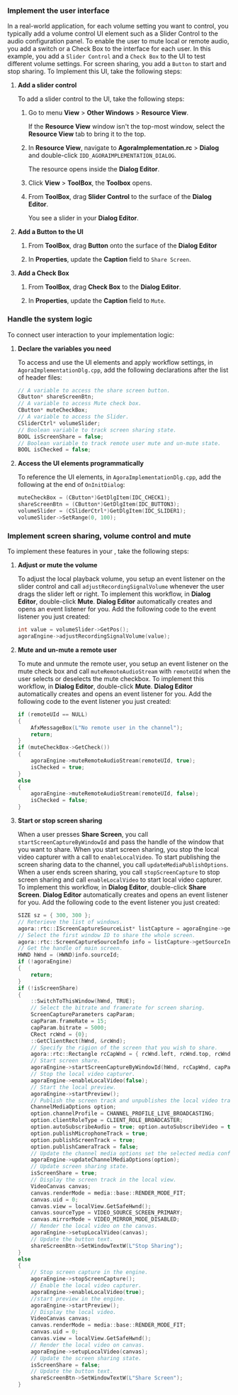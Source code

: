 <PlatformWrapper platform = "windows">


### Implement the user interface

In a real-world application, for each volume setting you want to control, you typically add a volume control UI element such as a <Link target="_blank" to="https://learn.microsoft.com/en-us/cpp/mfc/using-csliderctrl?view=msvc-170">Slider Control</Link> to the audio configuration panel. To enable the user to mute local or remote audio, you add a switch or a Check Box to the interface for each user. In this example, you add a `Slider Control` and a `Check Box` to the UI to test different volume settings. For screen sharing, you add a `Button` to start and stop sharing. To
Implement this UI, take the following steps:

1. **Add a slider control**

   To add a slider control to the UI, take the following steps:

    1. Go to menu **View** > **Other Windows** > **Resource View**.
        
       If the **Resource View** window isn't the top-most window, select the **Resource View** tab to bring it to the top.

    2. In **Resource View**, navigate to **AgoraImplementation.rc** > **Dialog** and double-click `IDD_AGORAIMPLEMENTATION_DIALOG`.

        The resource opens inside the **Dialog Editor**. 
    
    3. Click **View** > **ToolBox**, the **Toolbox** opens.

    4. From **ToolBox**, drag **Slider Control** to the surface of the **Dialog Editor**.

        You see a slider in your **Dialog Editor**.

2. **Add a Button to the UI**

    1. From **ToolBox**, drag **Button** onto the surface of the **Dialog Editor**

    2. In **Properties**, update the **Caption** field to `Share Screen`.

3. **Add a Check Box**

    1. From **ToolBox**, drag **Check Box** to the **Dialog Editor**.

    2. In **Properties**, update the **Caption** field to `Mute`.


### Handle the system logic

To connect user interaction to your implementation logic:

1. **Declare the variables you need**

    To access and use the UI elements and apply workflow settings, in `AgoraImplementationDlg.cpp`, add the following declarations after the list of header files:

    ```cpp
    // A variable to access the share screen button.
    CButton* shareScreenBtn;
    // A variable to access Mute check box.
    CButton* muteCheckBox;
    // A variable to access the Slider.
    CSliderCtrl* volumeSlider;
    // Boolean variable to track screen sharing state.
    BOOL isScreenShare = false;
    // Boolean variable to track remote user mute and un-mute state.
    BOOL isChecked = false;
    ```

1. **Access the UI elements programmatically**

    To reference the UI elements, in `AgoraImplementationDlg.cpp`, add the following at the end of `OnInitDialog`:

    ```cpp
    muteCheckBox = (CButton*)GetDlgItem(IDC_CHECK1);
    shareScreenBtn = (CButton*)GetDlgItem(IDC_BUTTON3);
	volumeSlider = (CSliderCtrl*)GetDlgItem(IDC_SLIDER1);
	volumeSlider->SetRange(0, 100);
    ```

### Implement screen sharing, volume control and mute

To implement these features in your <Vpl k="CLIENT" />, take the following steps:

1. **Adjust or mute the volume**

    To adjust the local playback volume, you setup an event listener on the slider control and call `adjustRecordingSignalVolume` whenever the user drags the slider left or right. To implement this workflow, in **Dialog Editor**, double-click **Mute**. **Dialog Editor** automatically creates and opens an event listener for you. Add the following code to the event listener you just created:

    ```cpp
    int value = volumeSlider->GetPos();
	agoraEngine->adjustRecordingSignalVolume(value);
    ```

1. **Mute and un-mute a remote user**

    To mute and unmute the remote user, you setup an event listener on the mute check box and call `muteRemoteAudioStream` with `remoteUId` when the user selects or deselects the mute checkbox. To implement this workflow, in **Dialog Editor**, double-click **Mute**. **Dialog Editor** automatically creates and opens an event listener for you. Add the following code to the event listener you just created:

    ```cpp
    if (remoteUId == NULL)
    {
		AfxMessageBox(L"No remote user in the channel");
		return;
	}
    if (muteCheckBox->GetCheck()) 
    {
		agoraEngine->muteRemoteAudioStream(remoteUId, true);
        isChecked = true;
	}
	else 
    {
		agoraEngine->muteRemoteAudioStream(remoteUId, false);
        isChecked = false;
	}
    ```
    

1. **Start or stop screen sharing**

    When a user presses **Share Screen**, you call `startScreenCaptureByWindowId` and pass the handle of the window that you want to share. When you start screen sharing, you stop the local video capturer with a call to `enableLocalVideo`. To start publishing the screen sharing data to the channel, you call `updateMediaPublishOptions`. When a user ends screen sharing, you call `stopScreenCapture` to stop screen sharing and call `enableLocalVideo` to start local video capturer. To implement this workflow, in **Dialog Editor**, double-click **Share Screen**. **Dialog Editor** automatically creates and opens an event listener for you. Add the following code to the event listener you just created:

    ```cpp
    SIZE sz = { 300, 300 };
    // Reterieve the list of windows.
    agora::rtc::IScreenCaptureSourceList* listCapture = agoraEngine->getScreenCaptureSources(sz, sz, false);
    // Select the first window ID to share the whole screen.
    agora::rtc::ScreenCaptureSourceInfo info = listCapture->getSourceInfo(0);
    // Get the handle of main screen.
    HWND hWnd = (HWND)info.sourceId;
    if (!agoraEngine)
    {
        return;
    }
    if (!isScreenShare)
    {
        ::SwitchToThisWindow(hWnd, TRUE);
        // Select the bitrate and framerate for screen sharing.
        ScreenCaptureParameters capParam;
        capParam.frameRate = 15;
        capParam.bitrate = 5000;
        CRect rcWnd = {0};
        ::GetClientRect(hWnd, &rcWnd);
        // Specify the rigion of the screen that you wish to share.
        agora::rtc::Rectangle rcCapWnd = { rcWnd.left, rcWnd.top, rcWnd.right - rcWnd.left, rcWnd.bottom - rcWnd.top };
        // Start screen share.
        agoraEngine->startScreenCaptureByWindowId(hWnd, rcCapWnd, capParam);
        // Stop the local video capturer.
        agoraEngine->enableLocalVideo(false);
        // Start the local preview.
        agoraEngine->startPreview();
        // Publish the screen track and unpublishes the local video track.
        ChannelMediaOptions option;
        option.channelProfile = CHANNEL_PROFILE_LIVE_BROADCASTING;
        option.clientRoleType = CLIENT_ROLE_BROADCASTER;
        option.autoSubscribeAudio = true; option.autoSubscribeVideo = true;
        option.publishMicrophoneTrack = true;
        option.publishScreenTrack = true;
        option.publishCameraTrack = false;
        // Update the channel media options set the selected media configuration.
        agoraEngine->updateChannelMediaOptions(option);
        // Update screen sharing state.
        isScreenShare = true;
        // Display the screen track in the local view.
        VideoCanvas canvas;
        canvas.renderMode = media::base::RENDER_MODE_FIT;
        canvas.uid = 0;
        canvas.view = localView.GetSafeHwnd();
        canvas.sourceType = VIDEO_SOURCE_SCREEN_PRIMARY;
        canvas.mirrorMode = VIDEO_MIRROR_MODE_DISABLED;
        // Render the local video on the canvas.
        agoraEngine->setupLocalVideo(canvas);
        // Update the button text.
        shareScreenBtn->SetWindowTextW(L"Stop Sharing");
    }
    else
    {
        // Stop screen capture in the engine.
        agoraEngine->stopScreenCapture();
        // Enable the local video capturer.
        agoraEngine->enableLocalVideo(true);
        //start preview in the engine.
        agoraEngine->startPreview();
        // Display the local video.
        VideoCanvas canvas;
        canvas.renderMode = media::base::RENDER_MODE_FIT;
        canvas.uid = 0;
        canvas.view = localView.GetSafeHwnd();
        // Render the local video on canvas. 
        agoraEngine->setupLocalVideo(canvas);
        // Update the screen sharing state.
        isScreenShare = false;
        // Update the button text. 
        shareScreenBtn->SetWindowTextW(L"Share Screen");
    }    
    ```
</PlatformWrapper>
